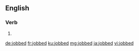 ==English==

===Verb===
{{head|en|verb form}}

# {{en-past of|job}}

[[de:jobbed]]
[[fr:jobbed]]
[[ku:jobbed]]
[[mg:jobbed]]
[[ja:jobbed]]
[[vi:jobbed]]